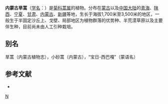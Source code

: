 {{Speciesbox
| taxon = Artemisia xerophytica
| binomial_authority = Krasch.
}}

'''内蒙古旱蒿'''（[[学名|学名]]：{{lang|la|''Artemisia xerophytica''}}）是[[菊科|菊科]][[蒿属|蒿属]]的植物。分布在[[蒙古|蒙古]]以及[[中国大陆|中国大陆]]的[[青海|青海]]、[[陕西|陕西]]、[[宁夏|宁夏]]、[[甘肃|甘肃]]、[[内蒙古|内蒙古]]、[[新疆|新疆]]等地，生长于海拔1,700米至3,500米的地区，一般生于半固定沙丘上、戈壁、局部地区为植物群落的优势种、半荒漠草原以及主要伴生种，目前尚未由人工引种栽培。

== 别名 ==
旱蒿（内蒙古植物志），小砂蒿（内蒙古），“宝日-西巴嘎”（蒙语名）

== 参考文献 ==
<div class="references-small">
* {{cite web| url =http://www.bioinfo.cn/db05/KmzwSpecies.php?action=view&id=4251| title =内蒙古旱蒿| work =《中国高等植物数据库全库》| publisher =中国科学院微生物研究所| author =昆明植物研究所| accessdate =2009-02-24| deadurl =yes| archiveurl =https://web.archive.org/web/20160305012054/http://www.bioinfo.cn/db05/KmzwSpecies.php?action=view&id=4251| archivedate =2016-03-05}}
</div>
{{Taxonbar|from=Q10894787}}

[[Category:蒿属|N]]